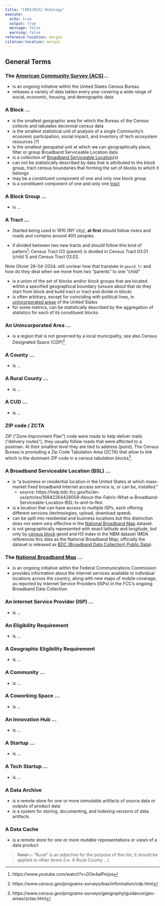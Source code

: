 ```yaml
---
title: "CORI/RISI Ontology"
execute:
  echo: true
  output: true
  message: false
  warning: false
reference-location: margin
citation-location: margin
---
```


## General Terms

### The [American Community Survey (ACS)](https://www.census.gov/programs-surveys/acs/data.html)...
  - is an ongoing initiative within the United States Census Bureau
  - releases a variety of data tables every year covering a wide range of social, economic, housing, and demographic data

### A **Block** ...
  - is the smallest geographic area for which the Bureau of the Census collects and tabulates decennial census data
  - is the smallest statistical unit of analysis of a single Community's economic participation, social impact, and inventory of tech ecosystem resources (?)
  - is the smallest geospatial unit at which we can geographically place, filter or group Broadband Serviceable Location data
  - is a collection of [Broadband Serviceable Location](#a-broadband-serviceable-location-bsl)(s)
  - can not be statistically described by data that is attributed to the block group, tract census boundaries that forming the set of blocks to which it belongs
  - may be a constituent component of one and only one block group
  - is a constituent component of one and only one [tract](#a-tract)

### A **Block Group** ...
  - is ...

### A **Tract** ... 

  - Started being used in 1910 (NY city), **at first** should follow rivers and roads and contains around 400 peoples. 

  - if divided between two new tracts and should follow this kind of pattern[^census_tract]: Census Tract O3 (parent) is divided in Census Tract 03.01 (child 1) and Census Tract 03.02.

 [^census_tract]: https://www.youtube.com/watch?v=DOe4alPmjss 
  
::: {.column-margin}
Note Olivier 26-04-2024: still unclear how that translate in `geoid_tr` and how do they deal when we move from two "parents" to one "child" 
:::

  - is a union of the set of blocks and/or block groups that are located within a specified geographical boundary (unsure about that do they start from block and build tract or tract and divide in block)
  - is often arbitrary, except for coinciding with political lines, in [unincorporated areas](#an-unincorporated-area) of the United States
  - for some metrics, can be statistically described by the aggregation of statistics for each of its constituent blocks

### An **Unincorporated Area** ...
  - is a region that is not governed by a local municipality, see also Census Designated Space (CDP)[^CDP]

 [^CDP]: https://www.census.gov/programs-surveys/bas/information/cdp.html

### A **County** ...
  - is ...

### A **Rural County** ...
  - is ...

### A **CUD** ...
  - is ...

### ZIP code / ZCTA

ZIP ("Zone Improvment Plan") code were made to help deliver mails ("delivery routes"), they usually follow roads that were affected to a postman. At their smallest level they are tied to address (point). The Census Bureau is provisding a Zip Code Tabulation Area (ZCTA) that allow to link which is the dominant ZIP code in a census tabulation blocks[^zcta].

[^zcta]: https://www.census.gov/programs-surveys/geography/guidance/geo-areas/zctas.html

### A **Broadband Serviceable Location** (BSL) ...

  - is “a business or residential location in the United States at which mass-market fixed broadband Internet access service is, or can be, installed.” 
      - source:  https://help.bdc.fcc.gov/hc/en-us/articles/16842264428059-About-the-Fabric-What-a-Broadband-Serviceable-Location-BSL-Is-and-Is-Not 
  - is a location that can have access to multiple ISPs, each offering different services (technologies, upload, download speed).
  - can be split into residential and business locations but this distinction does not seem very effective in the [National Broadband Map](#the-national-broadband-map) dataset.
  - is not geographically represented with exact latitude and longitude, but only by [census block](#a-block) geoid and H3 index in the NBM dataset (MDA references this data as the National Broadband Map; officially the dataset is released as [BDC (Broadband Data Collection) Public Data](https://broadbandmap.fcc.gov/data-download/nationwide-data)).

### The [National Broadband Map](https://broadbandmap.fcc.gov/) ...
  - is an ongoing initiative within the Federal Communications Commission
  - provides information about the internet services available to individual locations across the country, along with new maps of mobile coverage, as reported by Internet Service Providers (ISPs) in the FCC’s ongoing Broadband Data Collection.

### An **Internet Service Provider (ISP)** ...
  - is ...

### An **Eligibility Requirement**
  - is ...

### A **Geographic Eligibility Requirement**
  - is ...

### A **Community** ...
  - is ...

### A **Coworking Space** ...
  - is ...

### An **Innovation Hub** ...
  - is ...

### A **Startup** ...
  - is ...

### A **Tech Startup** ...
  - is ...

### A **Data Archive**
  - is a remote store for one or more _immutable_ artifacts of source data or outputs of product data
  - is a system for storing, documenting, and indexing versions of data artifacts

### A **Data Cache**
  - is a remote store for one or more _mutable_ representations or views of a data product

> ~~Rural ...~~
> "Rural" is an adjective for the purpose of this list; it should be applied to other terms (i.e. A Rural County ...)

